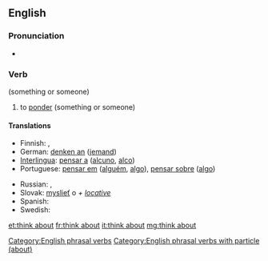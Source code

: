 ==English==

===Pronunciation===
* {{X-SAMPA|/'TiNk @'baut/}}

===Verb===
{{head|en|verb|head=to [[think]] [[about]]}} (something or someone)

# to [[ponder]] (something or someone)

====Translations====
{{trans-top|ponder}}
* Finnish: {{t+|fi|ajatella}}, {{t+|fi|pohtia}}
* German: [[denken an]] ([[jemand]])
* [[Interlingua]]: [[pensar a]] ([[alcuno]], [[alco]])
* Portuguese: [[pensar em]] ([[alguém]], [[algo]]), [[pensar sobre]] ([[algo]])
{{trans-mid}}
* Russian: {{t+|ru|обдумывать|tr=obdúmyvat'}} {{impf}}, {{t+|ru|обдумать|tr=obdúmat'}} {{pf.}}
* Slovak: [[myslieť]] o ''+ [[locative]]''
* Spanish: {{t+|es|pensar|alt=pensar en alguien}}
* Swedish: {{t-|sv|tänka på}}
{{trans-bottom}}

[[Category:English phrasal verbs]]
[[Category:English phrasal verbs with particle (about)]]

[[et:think about]]
[[fr:think about]]
[[it:think about]]
[[mg:think about]]